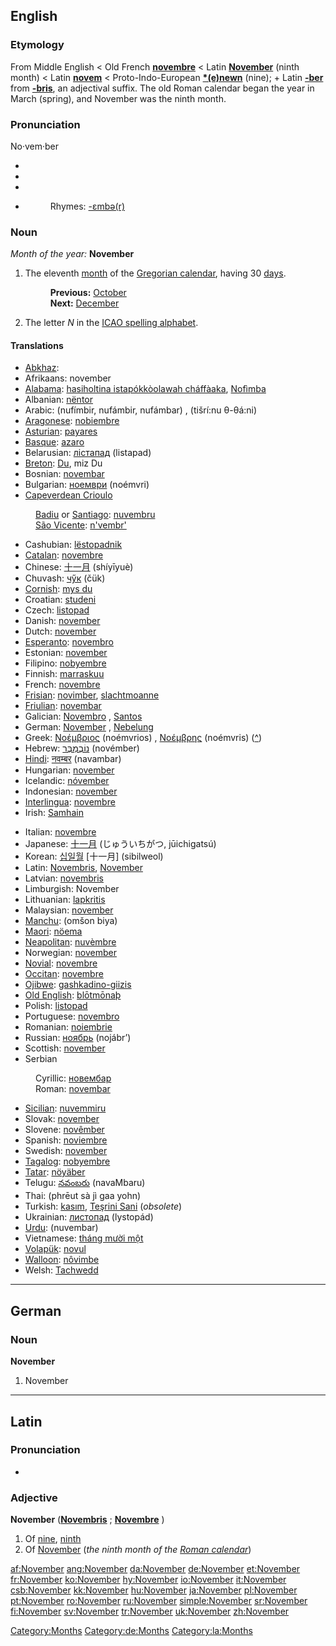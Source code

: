 {{see|november}}
==English==

===Etymology===
From Middle English < Old French '''[[novembre]]''' < Latin '''[[November#Latin|November]]''' (ninth month) < Latin '''[[novem]]''' < Proto-Indo-European '''[[*(e)newn]]''' (nine); + Latin '''[[-ber]]''' from '''[[-bris]]''', an adjectival suffix. The old Roman calendar began the year in March (spring), and November was the ninth month.

===Pronunciation===
No·vem·ber
*{{IPA|/nəʊˈvembə/}}
*{{SAMPA|/n@U"vEmb@/}}
*{{AHD|/nŏvēmbə/}}
*{{audio|en-us-November.ogg|Audio (US)}}
*:Rhymes: [[Rhymes:English:-ɛmbə(r)|-ɛmbə(r)]]

===Noun===
{{wikipedia}}
''Month of the year:'' '''November'''
#The eleventh [[month]] of the [[Gregorian calendar]], having 30 [[day]]s.
#:'''Previous:''' [[October]]
#:'''Next:''' [[December]]
#The letter ''N'' in the [[ICAO spelling alphabet]].

====Translations====
{{top}}
*[[Abkhaz]]: {{RUchar|[[абҵара]]}} {{IPAchar|(abc̣ara)}}
*Afrikaans: november
*[[Alabama]]: [[hasiholtina istapókkòolawah cháffàaka]], [[Nofìmba]]
*Albanian: [[nëntor]]
*Arabic: {{ARchar|[[نوفمبر|نُوفمْبر]]}} (nufímbir, nufámbir, nufámbar) {{m}}, {{ARchar|[[تشرين الثاني|تِشرينُ الثّانِي]]}} (tišrí:nu θ-θá:ni) {{m}}
*[[Aragonese]]: [[nobiembre]] {{m}}
*[[Asturian]]: [[payares]] {{m}}
*[[Basque]]: [[azaro]]
*Belarusian: [[лістапад]] (listapad) {{m}}
*[[Breton]]: [[Du#Breton|Du]], miz Du
*Bosnian: [[novembar#Bosnian|novembar]] {{m}}
*Bulgarian: [[ноември]] (noémvri) {{m}}
*[[Capeverdean Crioulo]]
:[[Badiu]] or [[Santiago]]: [[nuvembru]] {{m}}
:[[São Vicente]]: [[n'vembr']] {{m}}
*Cashubian: [[lëstopadnik]] {{m}}
*[[Catalan]]: [[novembre]] {{m}}
*Chinese: [[十一月]] (shíyīyuè)
*Chuvash: [[чӳк]] (čük)
*[[Cornish]]: [[mys du]]
*Croatian: [[studeni]] {{m}}
*Czech: [[listopad#Czech|listopad]] {{m}}
*Danish: [[november]]
*Dutch: [[november]]
*[[Esperanto]]: [[novembro]]
*Estonian: [[november]]
*Filipino: [[nobyembre]]
*Finnish: [[marraskuu]]
*French: [[novembre]] {{m}}
*[[Frisian]]: [[novimber]], [[slachtmoanne]]
*[[Friulian]]: [[novembar]] {{m}}
*Galician: [[Novembro]] {{m}}, [[Santos]] {{m}}
*German: [[November#German|November]] {{m}}, [[Nebelung]] {{m}}
*Greek: [[Νοέμβριος]] (noémvrios) {{m}}, [[Νοέμβρης]] (noémvris) {{m}} ([[:el:Νοέμβριος|^]])
*Hebrew: [[נובמבר|נוֹבֶמְבֶּר]] (novémber)
*[[Hindi]]: [[नवम्बर]] (navambar)
*Hungarian: [[november#Hungarian|november]]
*Icelandic: [[nóvember]]
*Indonesian: [[november]]
*[[Interlingua]]: [[novembre]]
*Irish: [[Samhain]]
{{mid}}
*Italian: [[novembre]] {{m}}
*Japanese: [[十一月]] (じゅういちがつ, jūichigatsú)
*Korean: [[십일월]] [十一月] (sibilweol)
*Latin: [[Novembris]], [[November#Latin|November]] {{m}}
*Latvian: [[novembris]] {{m}}
*Limburgish: November
*Lithuanian: [[lapkritis]] {{m}}
*Malaysian: [[november]]
*[[Manchu]]: (omšon biya)
*[[Maori]]: [[nöema]]
*[[Neapolitan]]: [[nuvèmbre]] {{m}}
*Norwegian: [[november]]
*[[Novial]]: [[novembre]]
*[[Occitan]]: [[novembre]]
*[[Ojibwe]]: [[gashkadino-giizis]]
*[[Old English]]: [[blotmonaþ|blōtmōnaþ]] {{m}}
*Polish: [[listopad#Polish|listopad]] {{m}}
*Portuguese: [[novembro]] {{m}}
*Romanian: [[noiembrie]] {{m}}
*Russian: [[ноябрь]] (nojábr’) {{m}}
*Scottish: [[november]]
*Serbian
:Cyrillic: [[новембар#Serbian|новембар]] {{m}}
:Roman: [[novembar#Serbian|novembar]] {{m}}
*[[Sicilian]]: [[nuvemmiru]] {{m}}
*Slovak: [[november]] {{m}}
*Slovene: [[novêmber]]
*Spanish: [[noviembre]] {{m}}
*Swedish: [[november#Swedish|november]]
*[[Tagalog]]: [[nobyembre]]
*[[Tatar]]: [[nöyäber]]
*Telugu: [[నవంబరు]] (navaMbaru)
*Thai: {{THchar|[[พฤศจิกายน]]}} (phrēut sà jì gaa yohn)
*Turkish: [[kasım]], [[Teşrini Sani]] (''obsolete'')
*Ukrainian: [[листопад]] (lystopád) {{m}}
*[[Urdu]]: {{URchar|[[نومبر]]}} (nuvembar)
*Vietnamese: [[tháng mười một]]
*[[Volapük]]: [[novul]]
*[[Walloon]]: [[nôvimbe]] {{m}}
*Welsh: [[Tachwedd]] {{m}}
{{bottom}}

[[Category:Months]]


----

==German==
===Noun===
'''November''' {{m}}

#November
[[Category:de:Months]]


----
==Latin==
[[Category:la:Months]]
===Pronunciation===
*{{IPA|/nɔˈwɛːm.bɛr/}}

===Adjective===
'''November''' {{m}} ('''[[Novembris]]''' {{f}}; '''[[Novembre]]''' {{n}})

# Of [[nine]], [[ninth]]
# Of [[#English|November]] (''the ninth month of the [[w:Roman calendar|Roman calendar]]'')

[[af:November]]
[[ang:November]]
[[da:November]]
[[de:November]]
[[et:November]]
[[fr:November]]
[[ko:November]]
[[hy:November]]
[[io:November]]
[[it:November]]
[[csb:November]]
[[kk:November]]
[[hu:November]]
[[ja:November]]
[[pl:November]]
[[pt:November]]
[[ro:November]]
[[ru:November]]
[[simple:November]]
[[sr:November]]
[[fi:November]]
[[sv:November]]
[[tr:November]]
[[uk:November]]
[[zh:November]]